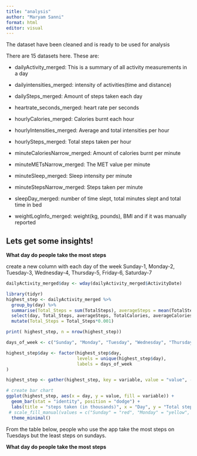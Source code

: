 ```yaml
---
title: "analysis"
author: "Maryam Sanni"
format: html
editor: visual
---
```


The dataset have been cleaned and is ready to be used for analysis

There are 15 datasets here. These are:

- dailyActivity_merged: This is a summary of all activity measurements in a day

- dailyintensities_merged: intensity of activities(time and distance)

- dailySteps_merged: Amount of steps taken each day

- heartrate_seconds_merged: heart rate per seconds

- hourlyCalories_merged: Calories burnt each hour

- hourlyIntensities_merged: Average and total intensities per hour

- hourlySteps_merged: Total steps taken per hour

- minuteCaloriesNarrow_merged: Amount of calories burnt per minute

- minuteMETsNarrow_merged: The MET value per minute

- minuteSleep_merged: Sleep intensity per minute

- minuteStepsNarrow_merged: Steps taken per minute

- sleepDay_merged: number of time slept, total minutes slept and total time in bed

- weightLogInfo_merged: weight(kg, pounds), BMI and if it was manually reported

## Lets get some insights!

**What day do people take the most steps**

create a new column with each day of the week
Sunday-1, Monday-2, Tuesday-3, Wednesday-4, Thursday-5, Friday-6, Saturday-7

```r
dailyActivity_merged$day <- wday(dailyActivity_merged$ActivityDate)
```


```r
library(tidyr)
highest_step <- dailyActivity_merged %>% 
  group_by(day) %>% 
  summarise(Total_Steps = sum(TotalSteps), averageSteps = mean(TotalSteps), TotalCalories = sum(Calories), averageCalories = mean(Calories)) %>% 
  select(day, Total_Steps, averageSteps, TotalCalories, averageCalories) %>% 
  mutate(Total_Steps = Total_Steps*0.001)

print( highest_step, n = nrow(highest_step))
```

```r

days_of_week <- c("Sunday", "Monday", "Tuesday", "Wednesday", "Thursday", "Friday", "Saturday")

highest_step$day <- factor(highest_step$day,
                           levels = unique(highest_step$day),
                           labels = days_of_week
)

highest_step <- gather(highest_step, key = variable, value = "value", -day)

# create bar chart
ggplot(highest_step, aes(x = day, y = value, fill = variable)) +
  geom_bar(stat = "identity", position = "dodge") +
  labs(title = "steps taken (in thousands)", x = "Day", y = "Total steps (seconds)") +
 # scale_fill_manual(values = c("Sunday" = "red", "Monday" = "yellow", "Tuesday" = "blue", "Wednesday" = "purple", "Thursday" = "brown", "Friday" = "green", "Saturday" = "pink"), labels = days_of_week) +
  theme_minimal()
```
From the table below, people who use the app take the most steps on Tuesdays but the least steps on sundays. 

**What day do people take the most steps**

```r

```





